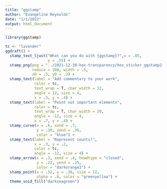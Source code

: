 ```yaml
---
title: "ggstamp"
author: "Evangeline Reynolds"
date: "1/1/2022"
output: html_document
---
```


```r
library(ggstamp)

tc <- "lavender"
ggdraft() + 
  stamp_text_ljust("What can you do with {ggstamp}?",x = .05,
                   y = .55) + 
  stamp_png(png = "../2021-12-30-hex-transparency/hex_sticker_ggstamp2.png", 
            reduce = 100, width = .5,
            x0 = .5, y0 = .3) +
  stamp_text(label = "Add commentary to your work", 
             color = tc,
             text_wrap = T, char_width = 12,
             angle = 12, size = 4,
             x = .3, y = .4) + 
  stamp_text(label = "Point out important elements",
             color = tc,
             text_wrap = T, char_width = 20,
             angle = -12, size = 4,
             x = .7, y = .4) + 
  stamp_curve(x = .6, xend = .7,
              y = .30, yend = .36, 
              color = "blue") + 
  stamp_text(label = "Represent counts!",
             x = .3, y = .2,
             color = tc,
             angle = -12, size = 4) +
  stamp_arrow(x = .3, xend = .4, headtype = "closed",
              y = .22, yend = .25, 
              color = "darkorange3") + 
  stamp_point(x = .52, y = .36, size = 12,
              alpha = .6, color = "greenyellow") +
  theme_void_fill("darkseagreen")
  
```

